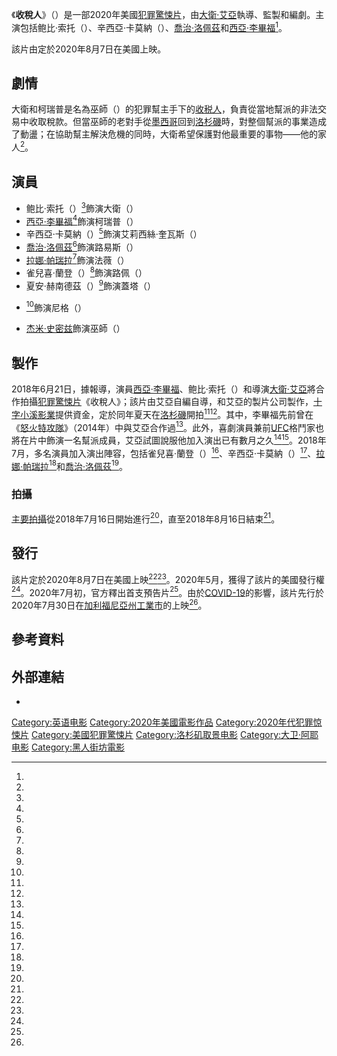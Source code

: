 {{noteTA
|G1=Show
|G2=Movie
|T=zh-tw:黑金獵人;zh-cn:收税人 (电影);
|1=zh-tw:《黑金獵人》;zh-cn:《收税人》;
}}
{{Infobox film
| name           = 收稅人
| original_name  = {{lang|en|''The Tax Collector''}}
| image          = The Tax Collector Poster.jpg
| alt            = 
| caption        = 電影海報
| director       = [[大衛·艾亞|大衛·艾亞]]
| producer       = {{Plainlist|
* {{le|克里斯·朗 (導演)|Chris Long (director)|克里斯·朗}}
* 大衛·艾亞
* 泰勒·湯普森（{{lang|en|Tyler Thompson}}）
* 麥特·安圖恩（{{lang|en|Matt Antoun}}）
}}
| writer         = 大衛·艾亞
| starring       = {{Plainlist|
* 鲍比·索托（{{lang|en|Bobby Soto}}）
* 辛西亞·卡莫納（{{lang|en|Cinthya Carmona}}）
* [[喬治·洛佩茲|喬治·洛佩茲]]
* [[西亞·李畢福|西亞·李畢福]]
}}
| music          = {{le|麥可·葉茲斯基|Michael Yezerski}}
| cinematography = {{le|薩爾瓦多·托爾納|Salvatore Totino}}
| editing        = 傑佛瑞·歐布萊恩（{{lang|en|Geoffrey O'Brien}}）
| studio         = {{Plainlist|
* [[十字小溪影業|十字小溪影業]]<ref name="Deadline(2018-06-21)" />
* {{lang|en|Cedar Park Entertainment}}<ref name="Deadline(2018-06-21)" />
* {{lang|en|iWood Studios}}
* {{lang|en|Atwater Capital}}
}}
| distributor    = {{le|RLJE影業|RLJE Films}}
| released       = {{Film date|2020|7|30|{{le|太平洋劇院|Pacific Theatres}}|2020|8|7|美國}}
| runtime        = 95分鐘<ref name="TheNumbers" />
| country        = 美國
| language       = 英語
| budget         = 
| gross          = 31.7萬美元<ref name="BOM">{{cite web |url= https://www.boxofficemojo.com/release/rl390497025/?ref_=bo_hm_rd |title=The Tax Collector (2020) |website=[[Box_Office_Mojo|Box Office Mojo]] |publisher=[[IMDb|IMDb]] |accessdate=2020-08-10}}</ref>
| preceded_by    = 
| followed_by    = 
| cn_name        = 收税人
| hk_name        = 
| tw_name        = 黑金獵人
}}
《'''收稅人'''》（{{lang-en|''The Tax Collector''}}）是一部2020年美國[[犯罪片|犯罪]][[驚悚片|驚悚片]]，由[[大衛·艾亞|大衛·艾亞]]執導、監製和編劇。主演包括鲍比·索托（{{lang|en|Bobby Soto}}）、辛西亞·卡莫納（{{lang|en|Cinthya Carmona}}）、[[喬治·洛佩茲|喬治·洛佩茲]]和[[西亞·李畢福|西亞·李畢福]]<ref name="Collider(2020-05-14)" />。

該片由{{le|RLJE影業|RLJE Films}}定於2020年8月7日在美國上映。

== 劇情 ==
大衛和柯瑞普是名為巫師（{{lang|en|Wizard}}）的犯罪幫主手下的[[收税人|收税人]]，負責從當地幫派的非法交易中收取稅款。但當巫師的老對手從[[墨西哥|墨西哥]]回到[[洛杉磯|洛杉磯]]時，對整個幫派的事業造成了動盪；在協助幫主解決危機的同時，大衛希望保護對他最重要的事物——他的家人<ref name="Collider(2020-05-14)" />。

== 演員 ==
* 鲍比·索托（{{lang|en|Bobby Soto}}）<ref name="THR(2018-06-21)" />飾演大衛（{{lang|en|David}}）
* [[西亞·李畢福|西亞·李畢福]]<ref name="THR(2018-06-21)" />飾演柯瑞普（{{lang|en|Creeper}}）
* 辛西亞·卡莫納（{{lang|en|Cinthya Carmona}}）<ref name="Deadline(2018-07-17)" />飾演艾莉西絲·奎瓦斯（{{lang|en|Alexis Cuevas}}）
* [[喬治·洛佩茲|喬治·洛佩茲]]<ref name="Deadline(2018-07-26)" />飾演路易斯（{{lang|en|Luis}}）
* [[拉娜·帕瑞拉|拉娜·帕瑞拉]]<ref name="Deadline(2018-07-26)" />飾演法薇（{{lang|en|Favi}}）
* 雀兒喜·蘭登（{{lang|en|Chelsea Rendon}}）<ref name="Deadline(2018-07-13)" />飾演路佩（{{lang|en|Lupe}}）
* 夏安·赫南德茲（{{lang|en|Cheyenne Hernandez}}）<ref name="Deadline(2018-07-26)" />飾演蓋塔（{{lang|en|Gata}}）
* {{le|布蘭登·紹布|Brendan Schaub}}<ref name="ComingSoon.net(2018-08-11)" />飾演尼格（{{lang|en|Negro}}）
* [[杰米·史密兹|杰米·史密兹]]飾演巫師（{{lang|en|Wizard}}）

== 製作 ==
2018年6月21日，據報導，演員[[西亞·李畢福|西亞·李畢福]]、鲍比·索托（{{lang|en|Bobby Soto}}）和導演[[大衛·艾亞|大衛·艾亞]]將合作拍攝[[犯罪片|犯罪]][[驚悚片|驚悚片]]《收稅人》；該片由艾亞自編自導，{{le|克里斯·朗 (導演)|Chris Long (director)|克里斯·朗}}和艾亞的製片公司{{lang|en|Cedar Park Entertainment}}製作，[[十字小溪影業|十字小溪影業]]提供資金，定於同年夏天在[[洛杉磯|洛杉磯]]開拍<ref name="Deadline(2018-06-21)" /><ref name="THR(2018-06-21)" />。其中，李畢福先前曾在《[[怒火特攻隊|怒火特攻隊]]》（2014年）中與艾亞合作過<ref name="THR(2018-06-21)" />。此外，喜劇演員兼前[[UFC|UFC]]格鬥家{{le|布蘭登·紹布|Brendan Schaub}}也將在片中飾演一名幫派成員，艾亞試圖說服他加入演出已有數月之久<ref name="ComingSoon.net(2018-08-11)" /><ref name="Youtube(2018-05-09)" />。2018年7月，多名演員加入演出陣容，包括雀兒喜·蘭登（{{lang|en|Chelsea Rendon}}）<ref name="Deadline(2018-07-13)" />、辛西亞·卡莫納（{{lang|en|Cinthya Carmona}}）<ref name="Deadline(2018-07-17)" />、[[拉娜·帕瑞拉|拉娜·帕瑞拉]]<ref name="Deadline(2018-07-26)" />和[[喬治·洛佩茲|喬治·洛佩茲]]<ref name="Deadline(2018-07-26)" />。

=== 拍攝 ===
[[主要拍攝|主要拍攝]]從2018年7月16日開始進行<ref name="Collider(2018-07-16)" />，直至2018年8月16日結束<ref name="DavidAyerMovies(2018-08-17)" />。

== 發行 ==
該片定於2020年8月7日在美國上映<ref name="Collider(2020-06-30)" /><ref name="IndieWire(2020-07-01)" />。2020年5月，{{le|RLJE影業|RLJE Films}}獲得了該片的美國發行權<ref name="Deadline(2020-05-14)" />。2020年7月初，官方釋出首支預告片<ref name="IndieWire(2020-07-01)" />。由於[[2019冠状病毒病疫情对电影业的影响|COVID-19]]的影響，該片先行於2020年7月30日在[[加利福尼亞州|加利福尼亞州]][[工業市_(加利福尼亞州)|工業市]]的{{le|太平洋劇院|Pacific Theatres|瓦恩蘭汽車影院}}上映<ref name="Variety(2020-07-31)" />。

== 參考資料 ==
{{reflist|30em|refs=

<!-- 首段 -->
<ref name="Deadline(2018-06-21)">{{cite news|url=https://deadline.com/2018/06/david-ayer-shia-labeouf-tax-collector-los-angeles-crime-thriller-film-bobby-soto-cross-creek-pictures-cedar-park-entertainment-1202415249/|title=David Ayer Sets Gritty LA Crime Thriller ‘Tax Collector;’ Shia LaBeouf, Bobby Soto Star For Cross Creek|last=Jr|first=Mike Fleming|work=[[Deadline_Hollywood|Deadline Hollywood]]|date=2018-06-21|accessdate=2020-07-05|archive-url=https://web.archive.org/web/20200702020007/https://deadline.com/2018/06/david-ayer-shia-labeouf-tax-collector-los-angeles-crime-thriller-film-bobby-soto-cross-creek-pictures-cedar-park-entertainment-1202415249/|archive-date=2020-06-02|dead-url=no}}</ref>

<ref name="Collider(2020-05-14)">{{cite news|url=https://collider.com/shia-labeouf-david-ayer-the-tax-collector-plot-details-release-date/|title=David Ayer’s Shia LaBeouf Movie ‘The Tax Collector’ Unveils Plot Details, Summer Release|last=Sneider|first=Jeff|work=[[Collider|Collider]]|date=2020-05-14|accessdate=2020-07-05|archive-url=https://web.archive.org/web/20200608152827/https://collider.com/shia-labeouf-david-ayer-the-tax-collector-plot-details-release-date/|archive-date=2020-06-08|dead-url=no}}</ref>

<ref name="TheNumbers">{{cite web|url=https://m.the-numbers.com/movie/Tax-Collector-The#tab=summary|title=The Tax Collector (2020)|work=[[The_Numbers|The Numbers]]|accessdate=2020-08-03|archive-date=2021-01-28|archive-url=https://web.archive.org/web/20210128093958/https://m.the-numbers.com/movie/Tax-Collector-The#tab=summary|dead-url=no}}</ref>

<!-- 演員 -->
<ref name="THR(2018-06-21)">{{cite news|url=https://www.hollywoodreporter.com/news/shia-labeouf-david-ayer-team-thriller-tax-collector-1122402|title=Shia LaBeouf, David Ayer to Reteam for Thriller 'Tax Collector'|last=Galuppo|first=Mia|work=[[The_Hollywood_Reporter|The Hollywood Reporter]]|date=2018-06-21|accessdate=2020-07-05|archive-url=https://web.archive.org/web/20200531034853/https://www.hollywoodreporter.com/news/shia-labeouf-david-ayer-team-thriller-tax-collector-1122402|archive-date=2020-05-31|dead-url=no}}</ref>

<ref name="Deadline(2018-07-17)">{{cite news|url=https://deadline.com/2018/07/cinthya-carmona-the-tax-collector-cathy-shim-the-sun-is-also-a-star-jake-allyn-kill-me-twice-1202428084/|title=Cinthya Carmona Joins ‘The Tax Collector’; Cathy Shim Cast In ‘The Sun Is Also A Star’; Jake Allyn In ‘Kill Me Twice’|last=N'Duka|first=Amanda|work=Deadline Hollywood|date=2018-07-17|accessdate=2020-07-05|archive-url=https://web.archive.org/web/20200402195311/https://deadline.com/2018/07/cinthya-carmona-the-tax-collector-cathy-shim-the-sun-is-also-a-star-jake-allyn-kill-me-twice-1202428084/|archive-date=2020-04-02|dead-url=no}}</ref>

<ref name="Deadline(2018-07-26)">{{cite news|url=https://deadline.com/2018/07/david-ayer-shia-labeouf-the-tax-collector-george-lopez-lana-parrilla-1202434216/|title=George Lopez, Lana Parrilla Join David Ayer’s ‘The Tax Collector’|last=Jr|first=Mike Fleming|work=Deadline Hollywood|date=2018-07-26|accessdate=2020-07-05|archive-url=https://web.archive.org/web/20191122200139/https://deadline.com/2018/07/david-ayer-shia-labeouf-the-tax-collector-george-lopez-lana-parrilla-1202434216/|archive-date=2019-11-22|dead-url=no}}</ref>

<ref name="Deadline(2018-07-13)">{{cite news|url=https://deadline.com/2018/07/david-ayers-the-tax-collector-chelsea-rendon-dean-jagger-rim-of-the-world-netflix-1202426209/|title=David Ayer’s ‘The Tax Collector’ Adds Chelsea Rendon; Dean Jagger Cast In ‘Rim of the World’ Netflix Film|last=N'Duka|first=Amanda|work=Deadline Hollywood|date=2018-07-13|accessdate=2020-07-05|archive-url=https://web.archive.org/web/20180724072737/https://deadline.com/2018/07/david-ayers-the-tax-collector-chelsea-rendon-dean-jagger-rim-of-the-world-netflix-1202426209/|archive-date=2018-07-24|dead-url=no}}</ref>

<ref name="ComingSoon.net(2018-08-11)">{{cite news|url=https://www.comingsoon.net/movies/news/965747-first-look-at-shia-labeouf-in-the-tax-collector-released|title=First Look At Shia LaBeouf In The Tax Collector Released|last=Hermanns|first=Grant|work=ComingSoon.net|date=2018-08-11|accessdate=2020-07-05|archive-url=https://web.archive.org/web/20180818142632/https://www.comingsoon.net/movies/news/965747-first-look-at-shia-labeouf-in-the-tax-collector-released|archive-date=2018-08-18|dead-url=no}}</ref>

<!-- 製作 -->
<ref name="Youtube(2018-05-09)">{{cite AV media|people=The Fighter and The Kid
|date=2018-05-09|title=The Fighter and The Kid - Episode 359|medium=[[Youtube|Youtube]]|publisher=The Fighter and The Kid}}</ref>

<!-- 拍攝 -->
<ref name="Collider(2018-07-16)">{{cite news|url=https://collider.com/david-ayer-shia-labeouf-tax-collector-image/|title=David Ayer Shares First Look at Shia LaBeouf in ‘Tax Collector’|last=Chitwood|first=Adam|work=Collider|date=2018-07-16|accessdate=2020-07-05|archive-url=https://web.archive.org/web/20200703152214/https://collider.com/david-ayer-shia-labeouf-tax-collector-image/|archive-date=2020-07-06|dead-url=no}}</ref>

<ref name="DavidAyerMovies(2018-08-17)">{{cite tweet|user=DavidAyerMovies|last=Ayer|first=David|number=1030154088183263232|title=That’s a wrap on #taxcollectormovie|date=2018-08-17|accessdate=2020-07-05}}</ref>

<!-- 發行 -->
<ref name="Collider(2020-06-30)">{{cite news|url=https://collider.com/the-tax-collector-images-poster-shia-labeouf-david-ayer/|title=Exclusive: David Ayer’s ‘The Tax Collector’ Images Reveal Shia LaBeouf Absolutely Killing a Goatee|last=Reimann|first=Tom|work=Collider|date=2020-06-30|accessdate=2020-07-05|archive-url=https://web.archive.org/web/20200702142736/https://collider.com/the-tax-collector-images-poster-shia-labeouf-david-ayer/|archive-date=2020-06-02|dead-url=no}}</ref>

<ref name="IndieWire(2020-07-01)">{{cite news|url=https://www.indiewire.com/2020/07/the-tax-collector-trailer-shia-labeouf-1234570798/|title=‘The Tax Collector’ Trailer: David Ayer Returns to His Bloody Crime Roots with Shia LaBeouf|last=Sharf|first=Zack|work=[[IndieWire|IndieWire]]|date=2020-07-01|accessdate=2020-07-05|archive-url=https://web.archive.org/web/20200705101132/https://www.indiewire.com/2020/07/the-tax-collector-trailer-shia-labeouf-1234570798/|archive-date=2020-07-05|dead-url=no}}</ref>

<ref name="Deadline(2020-05-14)">{{cite news|url=https://deadline.com/2020/05/shia-labeouf-david-ayer-the-tax-collector-rlje-films-1202934650/|title=David Ayer-Helmed ‘The Tax Collector’ With Shia LaBeouf Acquired By RLJE Films|last=Jr|first=Mike Fleming|work=Deadline Hollywood|date=2020-05-14|accessdate=2020-07-05|archive-url=https://web.archive.org/web/20200617090838/https://deadline.com/2020/05/shia-labeouf-david-ayer-the-tax-collector-rlje-films-1202934650/|archive-date=2020-06-17|dead-url=no}}</ref>

<ref name="Variety(2020-07-31)">{{cite news|url=https://variety.com/2020/film/news/the-tax-collector-david-ayer-shia-labeouf-1234722086/|title=‘The Tax Collector’ Director David Ayer on Hiring People of Color: ‘Where Is the Hollywood Chicano Superstar?’|last=White Jr|first=Nicholas|work=[[綜藝_(雜誌)|Variety]]|date=2020-07-31|accessdate=2020-08-03|archive-date=2021-03-03|archive-url=https://web.archive.org/web/20210303014058/https://variety.com/2020/film/news/the-tax-collector-david-ayer-shia-labeouf-1234722086/|dead-url=no}}</ref>

}}

== 外部連結 ==
* {{IMDb title|8461224}}

{{David Ayer}}

{{DEFAULTSORT:Tax Collector, The}}
[[Category:英语电影|Category:英语电影]]
[[Category:2020年美國電影作品|Category:2020年美國電影作品]]
[[Category:2020年代犯罪惊悚片|Category:2020年代犯罪惊悚片]]
[[Category:美國犯罪驚悚片|Category:美國犯罪驚悚片]]
[[Category:洛杉矶取景电影|Category:洛杉矶取景电影]]
[[Category:大卫·阿耶电影|Category:大卫·阿耶电影]]
[[Category:黑人街坊電影|Category:黑人街坊電影]]
